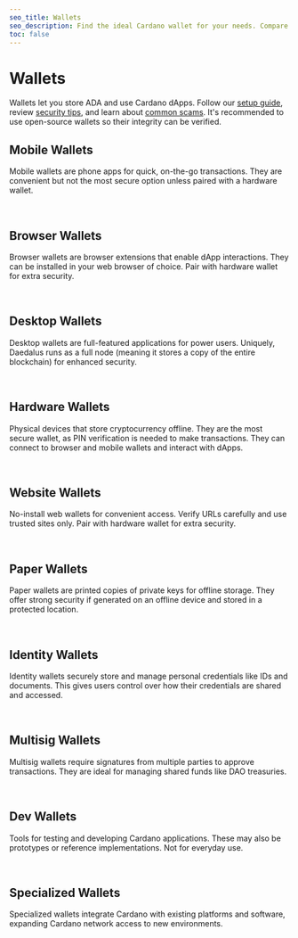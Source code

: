 ```yaml
---
seo_title: Wallets
seo_description: Find the ideal Cardano wallet for your needs. Compare mobile apps, browser extensions, hardware devices and more. See open-source stats & rankings.
toc: false
---
```



# Wallets

Wallets let you store ADA and use Cardano dApps. Follow our [setup guide](../intro_to_cardano/set_up_a_wallet), review [security tips](https://www.reddit.com/r/cardano/wiki/wallets/seedphrase/), and learn about [common scams](https://cardano.org/common-scams/). It's recommended to use open-source wallets so their integrity can be verified.

## Mobile Wallets

Mobile wallets are phone apps for quick, on-the-go transactions. They are convenient but not the most secure option unless paired with a hardware wallet.

<br />
<WalletsTable wallets={wallets} filterBy="mobile" />

## Browser Wallets

Browser wallets are browser extensions that enable dApp interactions. They can be installed in your web browser of choice. Pair with hardware wallet for extra security.

<br />
<WalletsTable wallets={wallets} filterBy="browser" />

## Desktop Wallets

Desktop wallets are full-featured applications for power users. Uniquely, Daedalus runs as a full node (meaning it stores a copy of the entire blockchain) for enhanced security.

<br />
<WalletsTable wallets={wallets} filterBy="desktop" />

## Hardware Wallets

Physical devices that store cryptocurrency offline. They are the most secure wallet, as PIN verification is needed to make transactions. They can connect to browser and mobile wallets and interact with dApps.

<br />
<WalletsTable wallets={wallets} filterBy="hardware" />

## Website Wallets

No-install web wallets for convenient access. Verify URLs carefully and use trusted sites only. Pair with hardware wallet for extra security.

<br />
<WalletsTable wallets={wallets} filterBy="website" />

## Paper Wallets

Paper wallets are printed copies of private keys for offline storage. They offer strong security if generated on an offline device and stored in a protected location.

<br />
<WalletsTable wallets={wallets} filterBy="paper" />

## Identity Wallets

Identity wallets securely store and manage personal credentials like IDs and documents. This gives users control over how their credentials are shared and accessed.

<br />
<WalletsTable wallets={wallets} filterBy="identity" />

## Multisig Wallets

Multisig wallets require signatures from multiple parties to approve transactions. They are ideal for managing shared funds like DAO treasuries.

<br />
<WalletsTable wallets={wallets} filterBy="multisig" />

## Dev Wallets

Tools for testing and developing Cardano applications. These may also be prototypes or reference implementations. Not for everyday use.

<br />
<WalletsTable wallets={wallets} filterBy="dev" />

## Specialized Wallets

Specialized wallets integrate Cardano with existing platforms and software, expanding Cardano network access to new environments.

<br />
<WalletsTable wallets={wallets} filterBy="specialized" />
